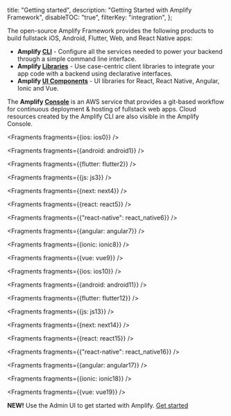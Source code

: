   title: "Getting started",
  description: "Getting Started with Amplify Framework",
  disableTOC: "true",
  filterKey: "integration",
};

The open-source Amplify Framework provides the following products to build fullstack iOS, Android, Flutter, Web, and React Native apps:

- **Amplify [CLI](/cli)** - Configure all the services needed to power your backend through a simple command line interface.
- **Amplify [Libraries](/lib)** - Use case-centric client libraries to integrate your app code with a backend using declarative interfaces.
- **Amplify [UI Components](/ui)** - UI libraries for React, React Native, Angular, Ionic and Vue.

The **Amplify [Console](https://aws.amazon.com/amplify/console/)** is an AWS service that provides a git-based workflow for continuous deployment & hosting of fullstack web apps. Cloud resources created by the Amplify CLI are also visible in the Amplify Console.


<Fragments fragments={{ios: ios0}} />


<Fragments fragments={{android: android1}} />


<Fragments fragments={{flutter: flutter2}} />


<Fragments fragments={{js: js3}} />


<Fragments fragments={{next: next4}} />


<Fragments fragments={{react: react5}} />


<Fragments fragments={{"react-native": react_native6}} />


<Fragments fragments={{angular: angular7}} />


<Fragments fragments={{ionic: ionic8}} />


<Fragments fragments={{vue: vue9}} />


<Fragments fragments={{ios: ios10}} />


<Fragments fragments={{android: android11}} />


<Fragments fragments={{flutter: flutter12}} />


<Fragments fragments={{js: js13}} />


<Fragments fragments={{next: next14}} />


<Fragments fragments={{react: react15}} />


<Fragments fragments={{"react-native": react_native16}} />


<Fragments fragments={{angular: angular17}} />


<Fragments fragments={{ionic: ionic18}} />


<Fragments fragments={{vue: vue19}} />

**NEW!** Use the Admin UI to get started with Amplify. [Get started](https://sandbox.amplifyapp.com/start#datastore)
